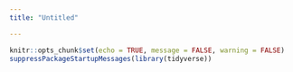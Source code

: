 ```yaml
---
title: "Untitled"

---
```

```r
knitr::opts_chunk$set(echo = TRUE, message = FALSE, warning = FALSE)
suppressPackageStartupMessages(library(tidyverse))

```
